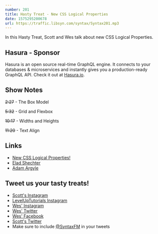 ```yaml
---
number: 201
title: Hasty Treat - New CSS Logical Properties
date: 1575295200678
url: https://traffic.libsyn.com/syntax/Syntax201.mp3
---
```


In this Hasty Treat, Scott and Wes talk about new CSS Logical Properties.

## Hasura - Sponsor
Hasura is an open source real-time GraphQL engine. It connects to your databases & microservices and instantly gives you a production-ready GraphQL API. Check it out at [Hasura.io](https://hasura.io/).

## Show Notes

~~2:27~~ - The Box Model

~~5:32~~ - Grid and Flexbox

~~10:17~~ - Widths and Heights

~~11:20~~ - Text Align

## Links
* [New CSS Logical Properties!](https://medium.com/@elad/new-css-logical-properties-bc6945311ce7)
* [Elad Shechter](https://twitter.com/eladsc)
* [Adam Argyle](https://twitter.com/argyleink)

## Tweet us your tasty treats!
* [Scott's Instagram](https://www.instagram.com/stolinski/)
* [LevelUpTutorials Instagram](https://www.instagram.com/LevelUpTutorials/)
* [Wes' Instagram](https://www.instagram.com/wesbos/)
* [Wes' Twitter](https://twitter.com/wesbos)
* [Wes' Facebook](https://www.facebook.com/wesbos.developer)
* [Scott's Twitter](https://twitter.com/stolinski)
* Make sure to include [@SyntaxFM](https://twitter.com/SyntaxFM) in your tweets